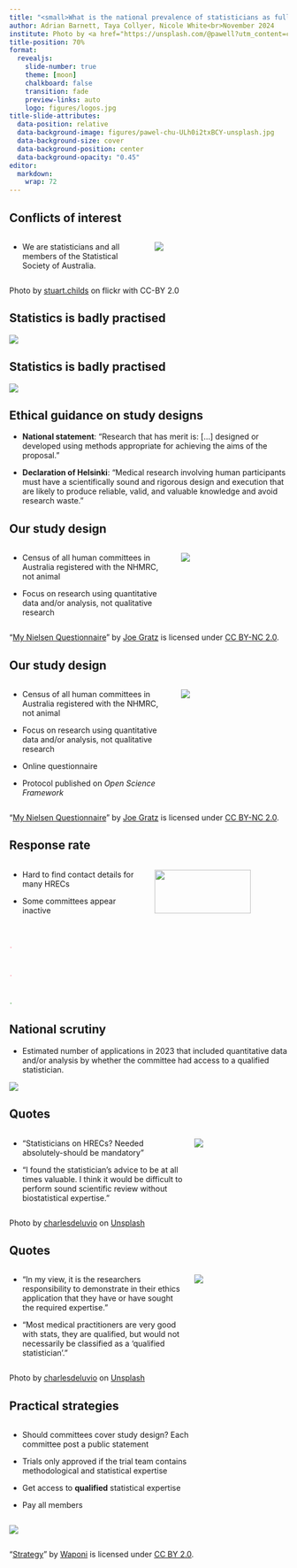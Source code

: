 ```yaml
---
title: "<small>What is the national prevalence of statisticians as full members of human research ethics committees in Australia?</small>"
author: Adrian Barnett, Taya Collyer, Nicole White<br>November 2024
institute: Photo by <a href="https://unsplash.com/@pawell?utm_content=creditCopyText&utm_medium=referral&utm_source=unsplash">Pawel Chu</a> on <a href="https://unsplash.com/photos/long-table-with-eiffel-chair-inside-room-ULh0i2txBCY?utm_content=creditCopyText&utm_medium=referral&utm_source=unsplash">Unsplash</a>
title-position: 70%
format:
  revealjs: 
    slide-number: true
    theme: [moon]
    chalkboard: false
    transition: fade
    preview-links: auto
    logo: figures/logos.jpg
title-slide-attributes:
  data-position: relative
  data-background-image: figures/pawel-chu-ULh0i2txBCY-unsplash.jpg
  data-background-size: cover
  data-background-position: center
  data-background-opacity: "0.45"
editor: 
  markdown: 
    wrap: 72
---
```


## Conflicts of interest{background-color='#f0eef3'}

<!--- 15 minutes max, ideally 10 --->

::::{.columns}
:::{.column width="50%"}

* We are statisticians and all members of the Statistical Society of Australia.

:::

:::{.column width="50%"}
![](figures/13844213823_386392b7d3_k.jpg)

::: 

::::

:::: aside
Photo by <a href="https://www.flickr.com/photos/stuartchilds/13844213823/in/photostream/">stuart.childs</a> on flickr with CC-BY 2.0
::::

## Statistics is badly practised{background-color='white'} 

![](figures/Z_plot_slide.png)

## Statistics is badly practised{background-color='white'} 

![](figures/Z_plot_slide_with_quote.png)

## Ethical guidance on study designs

<!-- to do: highlight new wording -->

::: incremental
* **National statement**: “Research that has merit is: [...] designed or developed using methods appropriate for achieving the aims of the proposal.”

* **Declaration of Helsinki**: "Medical research involving human participants must have a scientifically sound and rigorous design and execution that are likely to produce reliable, valid, and valuable knowledge and avoid research waste."
:::

## Our study design

::::{.columns}
:::{.column width="60%"}
* Census of all human committees in Australia registered with the NHMRC, not animal

* Focus on research using quantitative data and/or analysis, not qualitative research

:::

:::{.column width="40%"}

![](figures/208778609_d4ac372546_k.jpg)

:::

::::

:::: aside
<p class="attribution">"<a rel="noopener noreferrer" href="https://www.flickr.com/photos/63126465@N00/208778609">My Nielsen Questionnaire</a>" by <a rel="noopener noreferrer" href="https://www.flickr.com/photos/63126465@N00">Joe Gratz</a> is licensed under <a rel="noopener noreferrer" href="https://creativecommons.org/licenses/by-nc/2.0/?ref=openverse">CC BY-NC 2.0</a>.</p>
::::


## Our study design

::::{.columns}
:::{.column width="60%"}
* Census of all human committees in Australia registered with the NHMRC, not animal

* Focus on research using quantitative data and/or analysis, not qualitative research

* Online questionnaire

* Protocol published on _Open Science Framework_
:::

:::{.column width="40%"}

![](figures/208778609_d4ac372546_k.jpg)

:::

::::

:::: aside
<p class="attribution">"<a rel="noopener noreferrer" href="https://www.flickr.com/photos/63126465@N00/208778609">My Nielsen Questionnaire</a>" by <a rel="noopener noreferrer" href="https://www.flickr.com/photos/63126465@N00">Joe Gratz</a> is licensed under <a rel="noopener noreferrer" href="https://creativecommons.org/licenses/by-nc/2.0/?ref=openverse">CC BY-NC 2.0</a>.</p>
::::

## Response rate

::::{.columns}

:::{.column width="50%"}
* Hard to find contact details for many HRECs

* Some committees appear inactive
:::

:::{.column width="50%"}
<!-- Flow chart from 4_consort_flow.R -->
![](figures/4_consort_flow.jpg){width=85% height=85%}
:::

::::


## <small style="color:#FFC0CB">.</small>{background-image='figures/4_plot1_for_slides.jpg' background-size='contain' background-color='white'}

<!-- make sure I say this: 31% without a statistician as a full member or who can be consulted -->

## <small style="color:#FFC0CB">.</small>{background-image='figures/4_plot2_for_slides.jpg' background-size='contain' background-color='#FFC0CB'}

## <small style="color:#9BCD9B">.</small>{background-image='figures/4_plot3_for_slides.jpg' background-size='contain' background-color='#9BCD9B'}

## National scrutiny{background-color='white'}

* Estimated number of applications in 2023 that included quantitative data and/or analysis by whether the committee had access to a qualified statistician.

![](figures/4_numbers_plus.jpg)

## Quotes

::::{.columns}

:::{.column width="65%"}

* "Statisticians on HRECs? Needed absolutely-should be mandatory"

* "I found the statistician's advice to be at all times valuable. I think it would be difficult to perform sound scientific review without biostatistical expertise."

:::

<!-- Willingness to take statistical advice from researchers without statistical qualifications -->

<!-- Some committees do not examine methods -->

:::{.column width="35%"}

![](figures/charlesdeluvio-0ovfLy5tp8g-unsplash.jpg)

:::

::::

:::: aside
Photo by <a href="https://unsplash.com/@charlesdeluvio?utm_content=creditCopyText&utm_medium=referral&utm_source=unsplash">charlesdeluvio</a> on <a href="https://unsplash.com/photos/person-standing-near-telephone-booth-0ovfLy5tp8g?utm_content=creditCopyText&utm_medium=referral&utm_source=unsplash">Unsplash</a>
::::


## Quotes{background-color='grey'}

::::{.columns}

:::{.column width="65%"}

:::: incremental

* "In my view, it is the researchers responsibility to demonstrate in their ethics application that they have or have sought the required expertise."

* "Most medical practitioners are very good with stats, they are qualified, but would not necessarily be classified as a 'qualified statistician'."
::::


:::

<!-- Willingness to take statistical advice from researchers without statistical qualifications -->

<!-- Some committees do not examine methods -->

:::{.column width="35%"}

![](figures/charlesdeluvio-0ovfLy5tp8g-unsplash.jpg)

:::

::::

:::: aside
Photo by <a href="https://unsplash.com/@charlesdeluvio?utm_content=creditCopyText&utm_medium=referral&utm_source=unsplash">charlesdeluvio</a> on <a href="https://unsplash.com/photos/person-standing-near-telephone-booth-0ovfLy5tp8g?utm_content=creditCopyText&utm_medium=referral&utm_source=unsplash">Unsplash</a>
::::

## Practical strategies{background-color='black'}

<!-- "The theme of this year’s conference is practical strategies. If you could include at the end of your talk a slide to sum up how HREC members can apply the subject area of your talk to when reviewing an ethics application, it would be of great benefit to the audience." -->

:::{.column width="75%"}

::: {.incremental}
* Should committees cover study design? Each committee post a public statement

<!-- * Committees claiming to examine study design should provide the name(s) of the statistician(s) and their qualifications -->

* Trials only approved if the trial team contains methodological and statistical expertise

<!-- From: 10.1186/s13063-022-06415-5 -->

* Get access to **qualified** statistical expertise

* Pay all members
::: 
:::

:::{.column width="25%"}
![](figures/162798520_834f840cc2_o.jpg)
:::


<!-- “too much” focus on ethics considerations, such as consenting processes, partly because these can be easier to judge than the science? -->

:::: aside
<p class="attribution">"<a rel="noopener noreferrer" href="https://www.flickr.com/photos/69416124@N00/162798520">Strategy</a>" by <a rel="noopener noreferrer" href="https://www.flickr.com/photos/69416124@N00">Waponi</a> is licensed under <a rel="noopener noreferrer" href="https://creativecommons.org/licenses/by/2.0/?ref=openverse">CC BY 2.0</a>.</p>
::::




